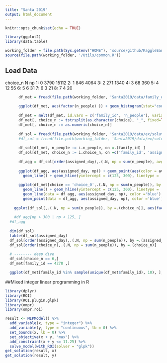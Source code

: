 ```yaml
---
title: "Santa 2019"
output: html_document
---
```


```r
knitr::opts_chunk$set(echo = TRUE)

library(ggplot2)
library(data.table)

working_folder = file.path(Sys.getenv("HOME"), 'source/github/KaggleSandbox/')
source(file.path(working_folder, '/Utils/common.R'))

```

## Load Data
   choice_n    N    np
1:        0 3790 15112
2:        1  846  4064
3:        2  271  1340
4:        3   68   360
5:        4   12    55
6:        5    6    31
7:        6    3    21
8:        7    4    20
```r
    
      df_met = fread(file.path(working_folder, 'Santa2019/data/family_data.csv'))
  
      ggplot(df_met, aes(factor(n_people) )) + geom_histogram(stat="count")
      
      df_met = melt(df_met, id.vars = c('family_id', 'n_people'), variable.name = 'choice', value.name = "day")
      df_met[, choice_n := tstrsplit(as.character(choice), "_", fixed=TRUE, keep=2L)]
      df_met[, choice_n := as.numeric(choice_n)]
      
      df_sol = fread(file.path(working_folder, 'Santa2019/data/ex/solution.csv'))
      #df_sol = fread(file.path(working_folder, 'Santa2019/data/ex/solution.73123.csv'))
      
      df_sol[df_met, n_people := i.n_people, on =.(family_id) ]
      df_sol[df_met, choice_n := i.choice_n, on =c('family_id', 'assigned_day' = 'day') ]
      
      df_agg = df_sol[order(assigned_day),.(.N, np = sum(n_people), avg_choice = mean(choice_n)), by =.(assigned_day)]
      
      ggplot(df_agg, aes(assigned_day, np)) + geom_point(aes(color = avg_choice)) + 
        geom_line() + geom_hline(yintercept = c(125, 300), linetype = 'dashed', color = 'red') 
      
      ggplot(df_met[choice == 'choice_0',.(.N, np = sum(n_people)), by =.(day)], aes(day, np)) + geom_point() + 
        geom_line() + geom_hline(yintercept = c(125, 300), linetype = 'dashed', color = 'red') + 
        geom_line(data = df_agg, aes(assigned_day, np), color ='blue') + 
        geom_point(data = df_agg, aes(assigned_day, np), color ='blue')
    
    ggplot(df_sol[,.(.N, np = sum(n_people)), by =.(choice_n)], aes(factor(choice_n), np)) + geom_bar(stat = 'identity')
      
    #df_agg[np > 300 | np < 125, ]
  #df_agg
  
  dim(df_sol)
  table(df_sol$assigned_day)
  df_sol[order(assigned_day),.(.N, np = sum(n_people)), by =.(assigned_day)]
  df_sol[order(choice_n),.(.N, np = sum(n_people)), by =.(choice_n)]
  
  # -------- deep dive
  df_sol[choice_n == 6,]
  df_met[family_id == 4278 ,]

  ggplot(df_met[family_id %in% sample(unique(df_met$family_id), 10), ], aes(day, family_id, group =family_id, color = choice_n)) + geom_point()
```

##Mixed integer linear programming in R
```r
library(dplyr)
library(ROI)
library(ROI.plugin.glpk)
library(ompr)
library(ompr.roi)

result <- MIPModel() %>%
  add_variable(x, type = "integer") %>%
  add_variable(y, type = "continuous", lb = 0) %>%
  set_bounds(x, lb = 0) %>%
  set_objective(x + y, "max") %>%
  add_constraint(x + y <= 11.25) %>%
  solve_model(with_ROI(solver = "glpk")) 
get_solution(result, x)
get_solution(result, y)



```
